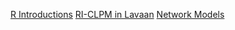 <a href = "/sections/9_resources/r_intros.qmd" class = "button button1">R Introductions</a>
<a href = "/sections/9_resources/ri_clpm.qmd" class = "button button1">RI-CLPM in Lavaan</a>
<a href = "/sections/9_resources/network_models.qmd" class = "button button1">Network Models</a>
